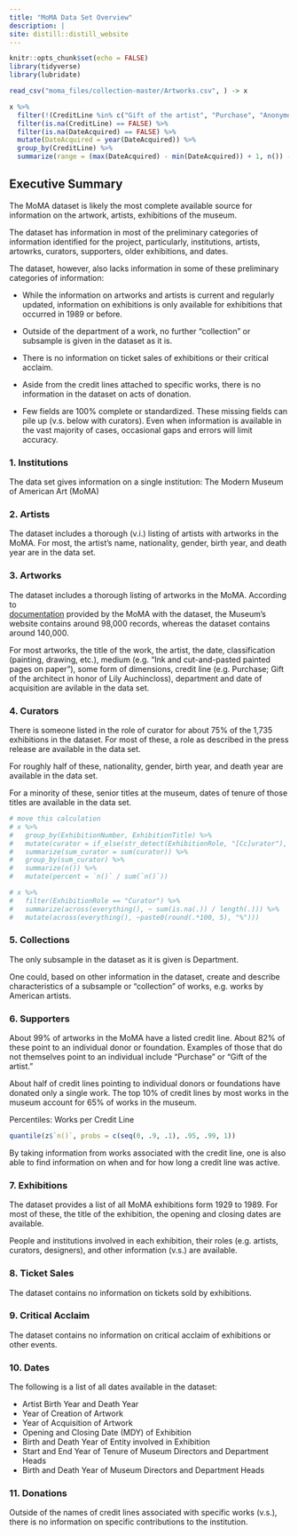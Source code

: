 ```yaml
---
title: "MoMA Data Set Overview"
description: |
site: distill::distill_website
---
```


```r
knitr::opts_chunk$set(echo = FALSE)
library(tidyverse)
library(lubridate)
```

```r
read_csv("moma_files/collection-master/Artworks.csv", ) -> x

x %>% 
  filter(!(CreditLine %in% c("Gift of the artist", "Purchase", "Anonymous gift", "Given anonymously", "Gift of the designer", "Gift of the architect", "Gift of the designers", "Gift of the architects")) == TRUE) %>% 
  filter(is.na(CreditLine) == FALSE) %>% 
  filter(is.na(DateAcquired) == FALSE) %>% 
  mutate(DateAcquired = year(DateAcquired)) %>% 
  group_by(CreditLine) %>% 
  summarize(range = (max(DateAcquired) - min(DateAcquired)) + 1, n()) -> z
```

## Executive Summary 

The MoMA dataset is likely the most complete available source for information on
the artwork, artists, exhibitions of the museum. 

The dataset has information in most of the preliminary categories of information
identified for the project, particularly, institutions, artists, artowrks, 
curators, supporters, older exhibitions, and dates.

The dataset, however, also lacks information in some of these preliminary categories  of information:

* While the information on artworks and artists is current and regularly updated, 
information on exhibitions is only available for exhibitions that occurred in 1989 
or before.

* Outside of the department of a work, no further "collection" or subsample is
given in the dataset as it is. 

* There is no information on ticket sales of exhibitions or their critical acclaim. 

* Aside from the credit lines attached to specific works, there is no information 
in the dataset on acts of donation. 

* Few fields are 100% complete or standardized. These missing fields can pile up 
(v.s. below with curators). Even when information is available in the vast majority 
of cases, occasional gaps and errors will limit accuracy. 


### 1. Institutions

The data set gives information on a single institution: The Modern Museum of American Art (MoMA)

### 2. Artists

The dataset includes a thorough (v.i.) listing of artists with artworks in the MoMA. 
For most, the artist's name, nationality, gender, birth year, and death year are
in the data set. 

### 3. Artworks

The dataset includes a thorough listing of artworks in the MoMA. According to  
[documentation](https://github.com/MuseumofModernArt/collection/blob/master/README.md) provided by the MoMA with the dataset, the Museum's website contains around 98,000 records, whereas the dataset contains around 140,000.

For most artworks, the title of the work, the artist, the date, classification (painting, drawing, etc.), 
 medium (e.g. "Ink and cut-and-pasted painted pages on paper"), some form of dimensions, 
credit line (e.g. Purchase; Gift of the architect in honor of Lily Auchincloss), 
department and date of acquisition are avilable in the data set. 

### 4. Curators

There is someone listed in the role of curator for about 75% of the 1,735 exhibitions 
in the dataset. For most of these, a role as described in the press release are available
in the data set.

For roughly half of these, nationality, gender, birth year, and death year are 
available in the data set.

For a minority of these, senior titles at the museum, dates of tenure of those titles
are available in the data set. 


```r

# move this calculation
# x %>%
#   group_by(ExhibitionNumber, ExhibitionTitle) %>%
#   mutate(curator = if_else(str_detect(ExhibitionRole, "[Cc]urator"), TRUE, FALSE)) %>%
#   summarize(sum_curator = sum(curator)) %>%
#   group_by(sum_curator) %>%
#   summarize(n()) %>%
#   mutate(percent = `n()` / sum(`n()`))

# x %>% 
#   filter(ExhibitionRole == "Curator") %>% 
#   summarize(across(everything(), ~ sum(is.na(.)) / length(.))) %>% 
#   mutate(across(everything(), ~paste0(round(.*100, 5), "%")))
``` 

### 5. Collections

The only subsample in the dataset as it is given is Department. 

One could, based on other information in the dataset, create and describe 
characteristics of a subsample or "collection" of works, e.g. works by American artists.

### 6. Supporters

About 99% of artworks in the MoMA have a listed credit line. About 82% of these point
to an individual donor or foundation. Examples of those that do not themselves point 
to an individual include "Purchase" or "Gift of the artist."

About half of credit lines pointing to individual donors or foundations have donated only
a single work. The top 10% of credit lines by most works in the museum account for 
65% of works in the museum.

Percentiles: Works per Credit Line

```r
quantile(z$`n()`, probs = c(seq(0, .9, .1), .95, .99, 1))
```

By taking information from works associated with the credit line, one is also able 
to find information on when and for how long a credit line was active.

### 7. Exhibitions

The dataset provides a list of all MoMA exhibitions form 1929 to 1989. For most of these,
the title of the exhibition, the opening and closing dates are available. 

People and institutions involved in each exhibition, their roles (e.g. artists, curators, designers), 
and other information (v.s.) are available.

### 8. Ticket Sales

The dataset contains no information on tickets sold by exhibitions. 

### 9. Critical Acclaim

The dataset contains no information on critical acclaim of exhibitions or other events. 

### 10. Dates

The following is a list of all dates available in the dataset:

* Artist Birth Year and Death Year
* Year of Creation of Artwork
* Year of Acquisition of Artwork
* Opening and Closing Date (MDY) of Exhibition
* Birth and Death Year of Entity involved in Exhibition
* Start and End Year of Tenure of Museum Directors and Department Heads
* Birth and Death Year of Museum Directors and Department Heads

### 11. Donations

Outside of the names of credit lines associated with specific works (v.s.), there
is no information on specific contributions to the institution. 



